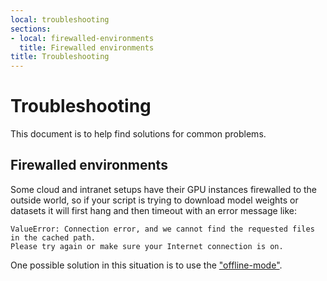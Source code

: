 ```yaml
---
local: troubleshooting
sections:
- local: firewalled-environments
  title: Firewalled environments
title: Troubleshooting
---
```

<script>
</script>
<!---
Copyright 2020 The HuggingFace Team. All rights reserved.

Licensed under the Apache License, Version 2.0 (the "License");
you may not use this file except in compliance with the License.
You may obtain a copy of the License at

    http://www.apache.org/licenses/LICENSE-2.0

Unless required by applicable law or agreed to in writing, software
distributed under the License is distributed on an "AS IS" BASIS,
WITHOUT WARRANTIES OR CONDITIONS OF ANY KIND, either express or implied.
See the License for the specific language governing permissions and
limitations under the License.
-->

<h1 id="troubleshooting">Troubleshooting</h1>

This document is to help find solutions for common problems.

<h2 id="firewalled-environments">Firewalled environments</h2>

Some cloud and intranet setups have their GPU instances firewalled to the outside world, so if your script is trying to download model weights or datasets it will first hang and then timeout with an error message like:

```
ValueError: Connection error, and we cannot find the requested files in the cached path.
Please try again or make sure your Internet connection is on.
```

One possible solution in this situation is to use the ["offline-mode"](installation#offline-mode).
